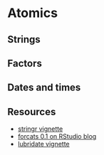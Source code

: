 # Atomics

## Strings

## Factors

## Dates and times

## Resources

* [stringr vignette](https://cran.r-project.org/web/packages/stringr/vignettes/stringr.html)
* [forcats 0.1 on RStudio blog](https://blog.rstudio.org/2016/08/31/forcats-0-1-0/)
* [lubridate vignette](https://cran.r-project.org/web/packages/lubridate/vignettes/lubridate.html)